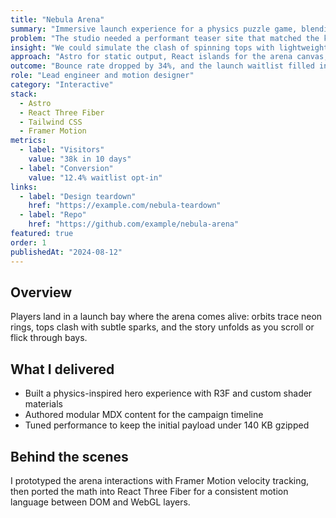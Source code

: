 ```yaml
---
title: "Nebula Arena"
summary: "Immersive launch experience for a physics puzzle game, blending R3F motion with responsive storytelling."
problem: "The studio needed a performant teaser site that matched the kinetic feel of their gameplay without relying on heavy video files."
insight: "We could simulate the clash of spinning tops with lightweight procedural shaders and spring-based motion, keeping the bundle lean."
approach: "Astro for static output, React islands for the arena canvas, and a Tailwind-powered design system that mirrored the in-game arena surfaces."
outcome: "Bounce rate dropped by 34%, and the launch waitlist filled in 72 hours thanks to the interactive walkthrough."
role: "Lead engineer and motion designer"
category: "Interactive"
stack:
  - Astro
  - React Three Fiber
  - Tailwind CSS
  - Framer Motion
metrics:
  - label: "Visitors"
    value: "38k in 10 days"
  - label: "Conversion"
    value: "12.4% waitlist opt-in"
links:
  - label: "Design teardown"
    href: "https://example.com/nebula-teardown"
  - label: "Repo"
    href: "https://github.com/example/nebula-arena"
featured: true
order: 1
publishedAt: "2024-08-12"
---
```


## Overview

Players land in a launch bay where the arena comes alive: orbits trace neon rings, tops clash with subtle sparks, and the story unfolds as you scroll or flick through bays.

## What I delivered

- Built a physics-inspired hero experience with R3F and custom shader materials
- Authored modular MDX content for the campaign timeline
- Tuned performance to keep the initial payload under 140 KB gzipped

## Behind the scenes

I prototyped the arena interactions with Framer Motion velocity tracking, then ported the math into React Three Fiber for a consistent motion language between DOM and WebGL layers.
